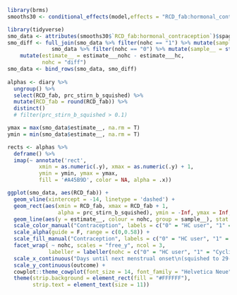 ```r
library(brms)
smooths30 <- conditional_effects(model,effects = "RCD_fab:hormonal_contraception", spaghetti = T,resolution = 60, nsamples = 100, dpars = "mu", re_formula = NA)

library(tidyverse)
smo_data <- attributes(smooths30$`RCD_fab:hormonal_contraception`)$spaghetti %>% mutate(nohc = if_else(hormonal_contraception == TRUE, "0", "1"))
smo_diff <- full_join(smo_data %>% filter(nohc == "1") %>% mutate(sample__ = str_split_fixed(sample__, "_", n = 2)[,1]),
              smo_data %>% filter(nohc == "0") %>% mutate(sample__ = str_split_fixed(sample__, "_", n = 2)[,1]), by = c("RCD_fab", "sample__"), suffix = c("_nohc", "_hc")) %>% 
    mutate(estimate__ = estimate___nohc - estimate___hc,
           nohc = "diff")
smo_data <- bind_rows(smo_data, smo_diff)
  
alphas <- diary %>% 
  ungroup() %>% 
  select(RCD_fab, prc_stirn_b_squished) %>% 
  mutate(RCD_fab = round(RCD_fab)) %>% 
  distinct()
  # filter(prc_stirn_b_squished > 0.1)

ymax = max(smo_data$estimate__, na.rm = T)
ymin = min(smo_data$estimate__, na.rm = T)

rects <- alphas %>% 
  deframe() %>% 
  imap(~ annotate('rect', 
          xmin = as.numeric(.y), xmax = as.numeric(.y) + 1, 
          ymin = ymin, ymax = ymax, 
          fill = '#A45B9D', color = NA, alpha = .x))
```

```r
ggplot(smo_data, aes(RCD_fab)) +
  geom_vline(xintercept = -14, linetype = 'dashed') +
  geom_rect(aes(xmin = RCD_fab, xmax = RCD_fab + 1,
                alpha = prc_stirn_b_squished), ymin = -Inf, ymax = Inf, fill = '#A45B9D', color = NA, group = 1, data = alphas) +
  geom_line(aes(y = estimate__, colour = nohc, group = sample__), stat = 'identity', alpha = 0.08) +
  scale_color_manual("Contraception", labels = c("0" = "HC user", "1" = "Cycling", "diff" = "Difference"), values = c("0" = 'black', '1' = 'red', "diff" = "#4B7BB4"), breaks = c("0", "1", "diff"), guide = FALSE) +
  scale_alpha(guide = F, range = c(0,0.58)) +
  scale_fill_manual("Contraception", labels = c("0" = "HC user", "1" = "Cycling", "diff" = "Difference"), values = c("0" = 'black', '1' = 'red', "diff" = "#4B7BB4"), breaks = c("0", "1", "diff"), guide = FALSE) +
  facet_wrap( ~ nohc, scales = "free_y", ncol = 3, 
             labeller = labeller(nohc = c("0" = "HC user", "1" = "Cycling", "diff" = "Difference"))) +
  scale_x_continuous("Days until next menstrual onset\n(squished to 29-day cycle)", breaks = c(-29, -21, -14, -6,-5,-4,-3,-2, -1), labels = c("29", "22", "14\nest. ovulation", "6\n", "\n", "\n", "\n\npremens.", "\n", "1\n")) +
  scale_y_continuous(outcome) +
  cowplot::theme_cowplot(font_size = 14, font_family = "Helvetica Neue") +
  theme(strip.background = element_rect(fill = "#FFFFFF"),
        strip.text = element_text(size = 11))
```

